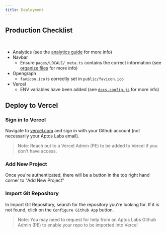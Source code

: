 ```yaml
---
title: Deployment
---
```



## Production Checklist
<br />

- Analytics (see the [analytics guide](analytics.mdx) for more info)
- Navbar
    - Ensure `pages/LOCALE/_meta.ts` contains the correct information (see [organize files](organize-files.mdx) for more info)
- Opengraph
  - `favicon.ico` is correctly set in `public/favicon.ico`
- Vercel
  - ENV variables have been added (see [`docs.config.js`](docs-config.mdx) for more info)

## Deploy to Vercel

<Steps>

### Sign in to Vercel

Navigate to [vercel.com](https://vercel.com) and sign in with your Github account (not necessarily your Aptos Labs email).

> Note: Reach out to a Vercel Admin (PE) to be added to Vercel if you don't have access.

### Add New Project

Once you're authenticated, there will be a button in the top right hand corner to "Add New Project"

### Import Git Repository

In Import Git Repository, search for the repository you're looking for. If it is not found, click on the `Configure Github App` button.

> Note: You may need to request for help from an Aptos Labs Github Admin (PE) to enable your repo to be imported into Vercel

</Steps>